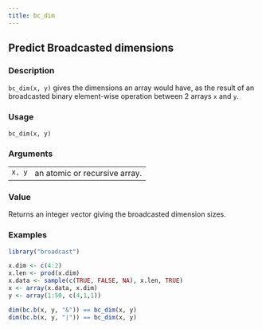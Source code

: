 ```yaml
---
title: bc_dim
---
```

## Predict Broadcasted dimensions {.unnumbered}


### Description

<code>bc_dim(x, y)</code> gives the dimensions an array would have,
as the result of an broadcasted binary element-wise operation between 2 arrays
<code>x</code> and <code>y</code>.



### Usage

<pre><code class='language-R'>bc_dim(x, y)
</code></pre>


### Arguments

<table>
<tr><td style = "white-space: collapse; font-family: monospace; vertical-align: top"><code id="x">x</code>, <code id="y">y</code></td>
<td>
an atomic or recursive array.
</td></tr>
</table>


### Value

Returns an integer vector giving the broadcasted dimension sizes.



### Examples
```r
library("broadcast")

x.dim <- c(4:2)
x.len <- prod(x.dim)
x.data <- sample(c(TRUE, FALSE, NA), x.len, TRUE)
x <- array(x.data, x.dim)
y <- array(1:50, c(4,1,1))

dim(bc.b(x, y, "&")) == bc_dim(x, y)
dim(bc.b(x, y, "|")) == bc_dim(x, y)



```
